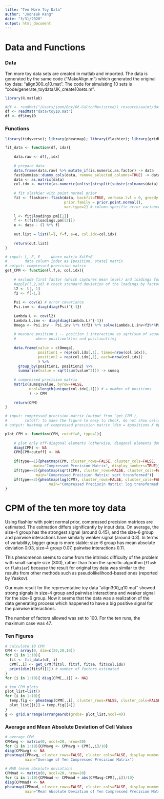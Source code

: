 ```yaml
---
title: "Ten More Toy Data"
author: "Joonsuk Kang"
date: "3/31/2020"
output: html_document
---
```



# Data and Functions

### Data

Ten more toy data sets are created in matlab and imported. The data is generated by the same code ("MakeAlign.m") which generated the original toy data: "align300_q10.mat". The code for simulating 10 sets is "code/generate_toydata/JK_create10sets.m".

```r
library(R.matlab)

#df <- readMat("/Users/joon/Box/06-GaltonRevisited/1_research/aaint/data/toy10.mat")
df <- readMat("data/toy10.mat")
df <- df$toy10
```


### Functions

```r
library(tidyverse); library(pheatmap); library(flashier); library(gridExtra)

fit_data <- function(df, idx){
      
    data.raw <- df[,,idx]
    
    # prepare data
    data.frame(data.raw) %>% mutate_if(is.numeric,as.factor) -> data
    fastDummies::dummy_cols(data, remove_selected_columns=TRUE) -> data
    data <- as.matrix(data)
    col.idx <- matrix(as.numeric(unlist(strsplit(substr(colnames(data),2,100), "_"))), byrow=TRUE, ncol=2)
    
    # fit slashier with point normal prior
    fit <- flashier::flash(data, backfit=TRUE, verbose.lvl = 0, greedy.Kmax = 100, 
                           prior.family = prior.point.normal(),
                           var.type=2) # column-specific error variance
    
    l <- fit$loadings.pm[[1]]
    f <- t(fit$loadings.pm[[2]])
    e <- data - (l %*% f) 
    
    out.list = list(l=l, f=f, e=e, col.idx=col.idx)
    
    return(out.list)
}

# input: L, F, E     where matrix X=LF+E
#        data column index as [position, state] matrix
# output: compressed precision matrix
get_CPM <- function(l,f,e, col.idx){
  
    # exclude first factor (which captures mean level) and loadings for numerical stability
    #apply(l,2,sd) # check standard deviation of the loadings by factors
    l2 <- l[,-1]
    f2 <- f[-1,]
    
    Psi <- cov(e) # error covariance
    Psi.inv <- diag(diag(Psi)^{-1})
    
    Lambda.L <- cov(l2)
    Lambda.L.inv <- diag(diag(Lambda.L)^{-1})
    Omega <- Psi.inv - Psi.inv %*% t(f2) %*% solve(Lambda.L.inv+f2%*%Psi.inv%*%t(f2)) %*% f2 %*% Psi.inv
  
    # measure position i -- position j interaction as sqrt(sum of squares of Omega_{k, l})
    #         where position(k)=i and position(l)=j
    
    data.frame(value = c(Omega),
               position1 = rep(col.idx[,1], times=nrow(col.idx)),
               position2 = rep(col.idx[,1], each=nrow(col.idx))
               ) %>%
      group_by(position1, position2) %>%
      summarise(value = sqrt(sum(value^2))) -> sumsq
    
    # compressed precision matrix
    matrix(sumsq$value, byrow=FALSE, 
           ncol=length(unique(col.idx[,1])) # = number of positions
           ) -> CPM
    
    return(CPM)
}

# input: compressed precision matrix (output from `get_CPM`), 
#        cutoff: to make the figure to easy to check, do not show cells with values < cutoff
# output: heatmap of compressed precision matrix (dim = #positions X #positions)

plot_CPM <- function(CPM, cutoff=0, type=1){
  
    # plot only off-diagonal elements (otherwise, diagonal elements dominate visually)
    diag(CPM) <- NA
    CPM[CPM<cutoff] <- NA
    
    if(type==1){pheatmap(CPM, cluster_rows=FALSE, cluster_cols=FALSE,
             main="Compressed Precision Matrix", display_numbers=TRUE)}
    if(type==2){pheatmap(sqrt(CPM), cluster_rows=FALSE, cluster_cols=FALSE,
              main="Compressed Precision Matrix: sqrt transformed")}
    if(type==3){pheatmap(log(CPM), cluster_rows=FALSE, cluster_cols=FALSE,
                    main="Compressed Precisoin Matrix: log transformed")}
}
```

# CPM of the ten more toy data

Using flashier with point normal prior, compressed precision matrices are estimated. The esitmation differs significantly by input data. On average, the size-4 group has the strongest signal (around 0.45), and the size-6 group and pairwise interactions have similarly weaker signal (around 0.3). In terms of variability, bigger group is more stable: size-6 group has mean absolute deviation 0.03, size-4 group 0.07, pairwise interactions 0.11.

This phenomenon seems to come from the intrinsic difficulty of the problem with small sample size (300), rather than from the specific algorithm (`flash` or `flahsier`) because the result for original toy data was similar to the results from other methods such as pseudolikelihood-based ones (reported by Yaakov).

Our main result for the representative toy data "align300_q10.mat" showed strong signals in size-4 group and pairwise interactions and weaker signal for the size-6 group. Now it seems that the data was a realization of the data generating process which happened to have a big positive signal for the pairwise interactions.

The number of factors allowed was set to 100. For the ten runs, the maximum case was 47. 


### Ten Figures

```r
# calculate 10 CPM
CPM <- array(0, dim=c(20,20,10))
for (i in 1:10){
  fit <- fit_data(df, i)
  CPM[,,i] <- get_CPM(fit$l, fit$f, fit$e, fit$col.idx)
  print(dim(fit$f)[1]) # number of factors estimated
}
for (i in 1:10){ diag(CPM[,,i]) <- NA} 

# ten CPM plots
plot_list=list()
for (i in 1:10){
  temp.fig <- pheatmap(CPM[,,i], cluster_rows=FALSE, cluster_cols=FALSE, silent=TRUE)
  plot_list[[i]] = temp.fig[[4]] 
}
g <- grid.arrange(arrangeGrob(grobs= plot_list,ncol=4))
```

### Average and Mean Absolute Deviation of Cell Values
```r
# average CPM
CPMavg <- matrix(0, ncol=20, nrow=20)
for (i in 1:10){CPMavg <- CPMavg + CPM[,,i]/10}
diag(CPMavg) <- NA
pheatmap(CPMavg, cluster_rows=FALSE, cluster_cols=FALSE, display_numbers=TRUE,
         main="Average of Ten Compressed Precision Matrix")

# MAD (mean absolute deviation)
CPMmad <- matrix(0, ncol=20, nrow=20)
for (i in 1:10){CPMmad <- CPMmad + abs(CPMavg-CPM[,,i])/10}
diag(CPMmad) <- NA
pheatmap(CPMmad, cluster_rows=FALSE, cluster_cols=FALSE, display_numbers=TRUE,
         main="Mean Absolute Deviation of Ten Compressed Precision Matrix")
```


